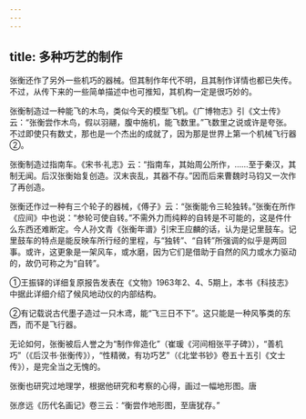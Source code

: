 ```yaml
---
---
---
```

title: 多种巧艺的制作
---



张衡还作了另外一些机巧的器械。但其制作年代不明，且其制作详情也都已失传。不过，从传下来的一些简单描述中也可推知，其机构一定是很巧妙的。

张衡制造过一种能飞的木鸟，类似今天的模型飞机。《广博物志》引《文士传》云：“张衡尝作木鸟，假以羽翮，腹中施机，能飞数里。”飞数里之说或许是夸张。不过即使只有数丈，那也是一个杰出的成就了，因为那是世界上第一个机械飞行器②。

张衡制造过指南车。《宋书·礼志》云：“指南车，其始周公所作，……至于秦汉，其制无闻。后汉张衡始复创造。汉末丧乱，其器不存。”因而后来曹魏时马钧又一次作了再创造。

张衡还作过一种有三个轮子的器械，《傅子》云：“张衡能令三轮独转。”张衡在所作《应间》中也说：“参轮可使自转。”不需外力而纯粹的自转是不可能的，这是件什么东西还难断定。今人孙文青《张衡年谱》引宋王应麟的话，认为是记里鼓车。记里鼓车的特点是能反映车所行经的里程，与“独转”、“自转”所强调的似乎是两回事。或许，这更象是一架风车，或水磨，因为它们是借助于自然的风力或水力驱动的，故仍可称之为“自转”。

①王振铎的详细复原报告发表在《文物》1963年2、4、5期上，本书《科技志》中据此详细介绍了候风地动仪的内部结构。

②有记载说古代墨子造过一只木鸢，能“飞三日不下”。这只能是一种风筝类的东西，而不是飞行器。

无论如何，张衡被后人誉之为“制作侔造化”（崔瑗《河间相张平子碑》），“善机巧”（《后汉书·张衡传》），“性精微，有功巧艺”（《北堂书钞》卷五十五引《文士传》），是完全当之无愧的。

张衡也研究过地理学，根据他研究和考察的心得，画过一幅地形图。唐

张彦远《历代名画记》卷三云：“衡尝作地形图，至唐犹存。”